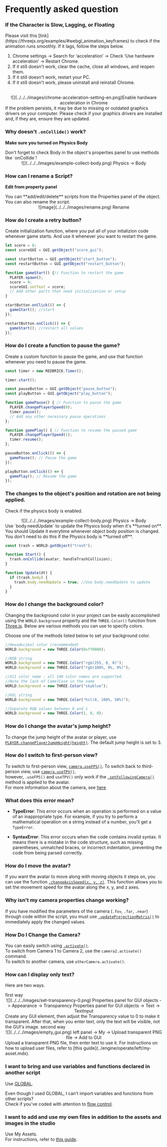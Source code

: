
# Frequently asked question

<Steps>

### If the Character is Slow, Lagging, or Floating

<Callout type="warning">
Please visit this [link](https://threejs.org/examples/#webgl_animation_keyframes) to check if the animation runs smoothly.  
If it lags, follow the steps below.
</Callout>
<br/>

1. Chrome settings -> Search for ‘acceleration’ -> Check ‘Use hardware acceleration’ -> Restart Chrome.
2. If it still doesn't work, clear the cache, close all windows, and reopen them.
3. If it still doesn't work, restart your PC.
4. If it still doesn't work, please uninstall and reinstall Chrome.

<Callout type="info">
  <br/>
  <center>
    ![](../../../images/chrome-acceleration-setting-en.png)Enable hardware acceleration in Chrome
  </center>
</Callout>

<Callout type="error">
If the problem persists,  
it may be due to missing or outdated graphics drivers on your computer.  
Please check if your graphics drivers are installed and, if they are, ensure they are updated.
</Callout>

### Why doesn't `.onCollide()` work?

**Make sure you turned on Physics Body**

<Callout type="error" icon="‼️">
  Don't forget to check Body in the object's properties panel to use methods
  like `onCollide`!
  <div style={{ textAlign: "center" }}>
    <center>
      ![](../../../images/example-collect-body.png) Physics -> Body
    </center>
  </div>
</Callout>

### How can I rename a Script?

**Edit from property panel**

<Callout type="info">
  You can **add/edit/delete** scripts from the Properties panel of the object.
  You can also rename the script.
  <br />
  <center>![image](../../../images/rename.png) Rename </center>
</Callout>

### How do I create a retry button?

Create initialization function, where you put all of your intializion code whenever game starts. And use it whenever you want to restart the game.

```js showLineNumbers filename="example restart" {5, 7-12, 18-20}
let score = 0;
const scoreGUI = GUI.getObject("score_gui");

const startButton = GUI.getObject("start_button");
const restartButton = GUI.getObject("restart_button");

function gameStart() {// Function to restart the game
  PLAYER.spawn();
  score = 0;
  scoreGUI.setText = score;
  // Add other parts that need initialization or setup
}

startButton.onClick(() => {
  gameStart(); //start
});

restartButton.onClick(() => {
  gameStart(); //restart all values
});
```

### How do I create a function to pause the game?

Create a custom function to pause the game, and use that function whenever you need to pause the game.

```js showLineNumbers filename="example game pause" {8-12, 14-17}
const timer = new REDBRICK.Timer();

timer.start();

const pauseButton = GUI.getObject("pause_button");
const playButton = GUI.getObject("play_button");

function gamePause() { // Function to pause the game
  PLAYER.changePlayerSpeed(0);
  timer.pause();
  // Add any other necessary pause operations
};

function gamePlay() { // Function to resume the paused game
  PLAYER.changePlayerSpeed(1);
  timer.resume();
};

pauseButton.onClick(() => {
  gamePause(); // Pause the game
});

playButton.onClick(() => {
  gamePlay(); // Resume the game
});
```

### The changes to the object's position and rotation are not being applied.

Check if the physics body is enabled.

<Callout type="info">
  <div style={{ textAlign: "center" }}>
    <center>
      ![](../../../images/example-collect-body.png) Physics -> Body
    </center>
  </div>
  Use `body.needUpdate` to update the Physics body when it's **turned on**.
  You should Update it everytime whenever object body position is changed.
</Callout>
<Callout type="warning">
  You don't need to do this if the Physics body is **turned off**.
</Callout>

```js showLineNumbers {9}
const trash = WORLD.getObject("trash");

function Start() {
  trash.onCollide(avatar, handleTrashCollision);
}

function Update(dt) {
  if (trash.body) {
    trash.body.needUpdate = true; //Use body.needUpdate to update
  }
}
```

### How do I change the background color?

Changing the background color in your project can be easily accomplished using the `WORLD.background` property and the `THREE.Color()` function from [Three.js](https://threejs.org/docs/index.html?q=color#api/en/math/Color). Below are various methods you can use to specify colors.

<Callout type="info">
  Choose one of the methods listed below to set your background color.
</Callout>

```js showLineNumbers filename="Background change"
//Hexadecimal color (recommended)
WORLD.background = new THREE.Color(0xff0000);

//RGB string
WORLD.background = new THREE.Color("rgb(255, 0, 0)");
WORLD.background = new THREE.Color("rgb(100%, 0%, 0%)");

//X11 color name - all 140 color names are supported.
//Note the lack of CamelCase in the name
WORLD.background = new THREE.Color("skyblue");

//HSL string
WORLD.background = new THREE.Color("hsl(0, 100%, 50%)");

//Separate RGB values between 0 and 1
WORLD.background = new THREE.Color(1, 0, 0);
```

### How do I change the avatar's jump height?

To change the jump height of the avatar or player, use [`PLAYER.changePlayerJumpHeight(height)`](../script/api/avatar#changePlayerJumpHeight). The default jump height is set to 3.

### How do I switch to first-person view?

To switch to first-person view, [`camera.useFPS()`](../script/api/perspective-camera#usefps). To switch back to third-person view, use [`camera.useTPV()`](../script/api/perspective-camera#usetpv).  
however, `.useFPS()` and `useTPV()` only work if the [`.setFollowingCamera()`](../script/api/avatar#setfollowingcamera) method is applied to the avatar.  
For more information about the camera, see [here](../script/built-in/three/perspective)

### What does this error mean?

- **TypeError**: This error occurs when an operation is performed on a value of an inappropriate type. For example, if you try to perform a mathematical operation on a string instead of a number, you'll get a `TypeError`.

- **SyntaxError**: This error occurs when the code contains invalid syntax. It means there is a mistake in the code structure, such as missing parentheses, unmatched braces, or incorrect indentation, preventing the code from being parsed correctly.

### How do I move the avatar?

If you want the avatar to move along with moving objects it steps on, you can use the function [`.changeAxisSpeed(x, y, z)`](../script/api/avatar#changeaxisspeed). This function allows you to set the movement speed for the avatar along the x, y, and z axes.

### Why isn't my camera properties change working?

If you have modified the parameters of the camera (`.fov`, `.far`, `.near`) through code within the script, you must use [`.updateProjectionMatrix()`](../script/built-in/three/perspective#updateprojectionmatrix) to immediately apply the changed values.  

### How Do I Change the Camera?

You can easily switch using [`.activate()`](../script/api/perspective-camera#activate).  
To switch from Camera 1 to Camera 2, use the `camera2.activate()` command.  
To switch to another camera, use `otherCamera.activate()`.

### How can I display only text?

Here are two ways.

<Callout type="info">
  first way  
  <div style={{ textAlign: "center" }}>
    <center>
      ![](../../../images/set-transparency-0.png) Properties panel for GUI objects -> Appearance -> Transparency  
      Properties panel for GUI objects -> Text -> TextInput
    </center>
  </div>
  Create any GUI element, then adjust the Transparency value to 0 to make it transparent.  
  After that, when you enter text, only the text will be visible, not the GUI's image.
</Callout>

<Callout type="info">
  second way  
  <div style={{ textAlign: "center" }}>
    <center>
      ![](../../../images/empty_gui.png) left panel -> My -> Upload transparent PNG file -> Add to GUI
    </center>
  </div>
  Upload a transparent PNG file, then enter text to use it.  
  For instructions on how to upload user files, refer to [this guide](../engine/operate/left/my-asset.mdx).
</Callout>

### I want to bring and use variables and functions declared in another script

Use [GLOBAL](https://wiki.redbrick.land/en/script/start/global-objects#global).

Even though I used GLOBAL, I can't import variables and functions from other scripts?   
Check if you've coded with attention to [flow control](https://wiki.redbrick.land/en/script/start/flow-control).

### I want to add and use my own files in addition to the assets and images in the studio

Use My Assets.  
For instructions, refer to [this guide](../engine/operate/left/my-asset.mdx).

</Steps>
